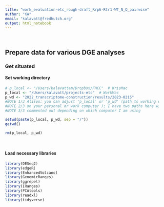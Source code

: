 ```yaml
---
title: "work_evaluation-etc_rough-draft_Rrp6-Rtr1-WT_N_Q_pairwise"
author: "KA"
email: "kalavatt@fredhutch.org"
output: html_notebook
---
```

<br />

## Prepare data for various DGE analyses
### Get situated
#### Set working directory
```r
# p_local <- "/Users/kalavattam/Dropbox/FHCC"  # KrisMac
p_local <- "/Users/kalavatt/projects-etc"  # WorkMac
p_wd <- "2022_transcriptome-construction/results/2023-0215"
#NOTE 1/3 Alison: you can adjust 'p_local' or 'p_wd' (path to working directory 
#NOTE 2/3 on your personal or work computer ); I have two paths here with one
#NOTE 3/3 commented out depending on which computer I am using

setwd(paste(p_local, p_wd, sep = "/"))
getwd()

rm(p_local, p_wd)
```
<br />

#### Load necessary libraries
```r
library(DESeq2)
library(edgeR)
library(EnhancedVolcano)
library(GenomicRanges)
library(ggrepel)
library(IRanges)
library(PCAtools)
library(readxl)
library(tidyverse)
```
<br />
